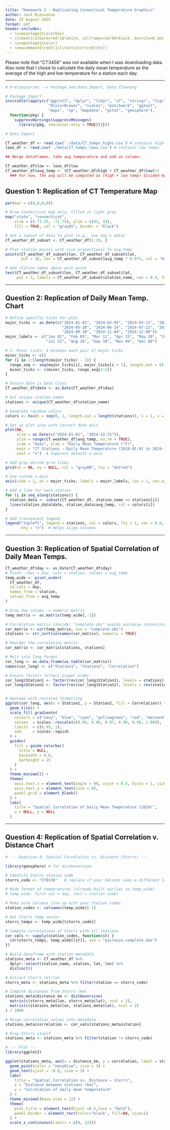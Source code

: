 ```yaml
---
title: "Homework 2 - Replicating Connecticut Temperature Graphics"
author: Jack Bienvenue
date: 25 August 2025
format: pdf
header-includes:
  - \usepackage{tcolorbox}
  - \tcbset{colback=red!10!white, colframe=red!80!black, boxrule=0.5pt, arc=3pt, left=6pt, right=6pt, top=6pt, bottom=6pt}
  - \usepackage{xcolor}
  - \newcommand{\red}[1]{\textcolor{red}{#1}}
---
```


Please note that "CT3456" was not available when I was downloading data. Also note that I chose to calculate the daily mean temperature as the average of the high and low temperature for a station each day. 

---

``` r
# Preliminaries --> Package and Data Import, Data Cleaning

# Package Import
invisible(lapply(c("ggplot2", "dplyr", "tidyr", "sf", "stringr", "tigris", 
                   "RColorBrewer", "scales", "patchwork", "ggtext",
                   "maps", "sp", "mapdata", "gstat", "geosphere"),
  function(pkg) {
    suppressWarnings(suppressMessages(
      library(pkg, character.only = TRUE)))}))

# Data Import

CT_weather_df <- read.csv('./data/CT_temps_highs.csv') # contains high temps
lows_df <- read.csv('./data/CT_temps_lows.csv') # contains low temps

## Merge dataframes, take avg temperature and add as column:

CT_weather_df$low <- lows_df$low
CT_weather_df$avg_temp <- (CT_weather_df$high + CT_weather_df$low)/2
  ### For now, the avg will be computed as (high + low temp) divided by 2.
```

## Question 1: Replication of CT Temperature Map

``` r
par(mar = c(0,0,0,0))

# Draw Connecticut map only, filled in light gray
map("state", "connecticut", 
    xlim = c(-73.25, -71.75), ylim = c(41, 43), 
    fill = TRUE, col = "gray85", border = "black")

# Get a subset of data to plot (e.g., one day's data)
CT_weather_df_subset <- CT_weather_df[1:19, ]

# Plot station points with size proportional to avg_temp
points(CT_weather_df_subset$lon, CT_weather_df_subset$lat,
       pch = 16, cex = CT_weather_df_subset$avg_temp * 0.075, col = "darkblue")

# Add station names above each point
text(CT_weather_df_subset$lon, CT_weather_df_subset$lat,
     pos = 3, labels = CT_weather_df_subset$station_name, cex = 0.4, font = 2)
```

```{=tex}
\centering{\red{Question: What can you say about the spatial distribution of temperature over CT?}}

\begin{tcolorbox}
It is very difficult to make out quite what the example is expressing as there is neither a legend available nor a title to describe the data. I will assume that the size of the dots are meant to represent temperature at different weather stations. We observe higher temperatures towards the Connecticut River Valley (roughly following a line of latitude through Hartford) and along the coast. We observe lower temperatures in the higher elevation, continental data points in the Northwest and Northeast in this map. In my replicate of the plot, I mapped temperature on January 1, 2024. We observe low temperature heterogeneity for that day. 
\end{tcolorbox}
```

---

## Question 2: Replication of Daily Mean Temp. Chart

``` r
# Define specific ticks for plot
major_ticks <- as.Date(c("2024-01-01", "2024-02-05", "2024-03-11", "2024-04-15",
                         "2024-05-20", "2024-06-24", "2024-07-22", "2024-08-26",
                         "2024-09-30", "2024-11-04", "2024-12-09"))
major_labels <- c("Jan 01", "Feb 05", "Mar 11", "Apr 15", "May 20", "Jun 24",
                  "Jul 22", "Aug 26", "Sep 30", "Nov 04", "Dec 09")

# 2. Minor ticks: 4 between each pair of major ticks
minor_ticks <- c()
for (i in 1:(length(major_ticks) - 1)) {
  range_seq <- seq(major_ticks[i], major_ticks[i + 1], length.out = 6)
  minor_ticks <- c(minor_ticks, range_seq[2:5])
}

# Ensure date is Date class
CT_weather_df$date <- as.Date(CT_weather_df$day)

# Get unique station names
stations <- unique(CT_weather_df$station_name)

# Generate rainbow colors
colors <- hsv(h = seq(0, 1, length.out = length(stations)), s = 1, v = 0.8)

# Set up plot area with correct date axis
plot(NA,
     xlim = as.Date(c("2024-01-01", "2024-12-31")),
     ylim = range(CT_weather_df$avg_temp, na.rm = TRUE),
     xlab = "Date", ylab = "Daily Mean Temperature (°F)",
     main = "CT Stations — Daily Mean Temperature (2024-01-01 to 2024-12-31)",
     xaxt = "n")  # Suppress default x-axis

# Add gray dotted grid lines
grid(nx = NA, ny = NULL, col = "gray80", lty = "dotted")

# Use custom x-axis
axis(side = 1, at = major_ticks, labels = major_labels, las = 1, cex.axis = 0.9)

# Add a line for each station
for (i in seq_along(stations)) {
  station_data <- subset(CT_weather_df, station_name == stations[i])
  lines(station_data$date, station_data$avg_temp, col = colors[i])
}

# Add transparent legend
legend("topleft", legend = stations, col = colors, lty = 1, cex = 0.6, ncol = 2,
       bty = "n")  # Helps align columns

```

```{=tex}
\centering{\red{Question: What can you say about the spatio-temporal distribution of temperature over CT?}}

\begin{tcolorbox}
In this plot, it appears as though there is a high level of correlation between different temperature stations in Connecticut. In nearly all instances, temperatures move together between the set of twenty weather monitoring station. In such a small region of interest, we would expect this kind of homogeneity. Upon looking closer, one can observe that there is some recurrence in the highest and lowest temperature regions. Essentially, this means that some locations in Connecticut are relatively consistently warmer or cooler than others. I attempted to use base R to generate a replication of this plot--as it appeared to be constructed in base R--but had some troubles with the finer detials. I hope that this suffices. 
\end{tcolorbox}
```

---

## Question 3: Replication of Spatial Correlation of Daily Mean Temps.

``` r
CT_weather_df$day <- as.Date(CT_weather_df$day)
# Pivot: rows = day, cols = station, values = avg_temp
temp_wide <- pivot_wider(
  CT_weather_df,
  id_cols = day,
  names_from = station,
  values_from = avg_temp
)

# Drop day column -> numeric matrix
temp_matrix <- as.matrix(temp_wide[,-1])

# Correlation matrix (decide: "complete.obs" avoids pairwise inconsistencies)
cor_matrix <- cor(temp_matrix, use = "complete.obs")
stations <- str_sort(colnames(cor_matrix), numeric = TRUE)

# Reorder the correlation matrix
cor_matrix <- cor_matrix[stations, stations]

# Melt into long format
cor_long <- as.data.frame(as.table(cor_matrix))
names(cor_long) <- c("Station1", "Station2", "Correlation")

# Ensure factors reflect proper order
cor_long$Station1 <- factor(rev(cor_long$Station1), levels = stations)
cor_long$Station2 <- factor(rev(cor_long$Station2), levels = rev(stations))


# Heatmap with restored formatting
ggplot(cor_long, aes(x = Station1, y = Station2, fill = Correlation)) +
  geom_tile() +
  scale_fill_gradientn(
    colours = c("navy", "blue", "cyan", "yellowgreen", "red", "maroon4"),
    values  = scales::rescale(c(0.95, 0.96, 0.97, 0.98, 0.99, 1.00)),
    limits  = c(0.95, 1),
    oob     = scales::squish
  ) +
  guides(
    fill = guide_colorbar(
      title = NULL,
      barwidth = 0.6,
      barheight = 25
    )
  ) +
  theme_minimal() +
  theme(
    axis.text.x = element_text(angle = 90, vjust = 0.5, hjust = 1, size = 8),
    axis.text.y = element_text(size = 8),
    panel.grid = element_blank()
  ) +
  labs(
    title = "Spatial Correlation of Daily Mean Temperature (2024)",
    x = NULL, y = NULL
  )
```

```{=tex}
\centering{\red{Question: If Storrs data is missing, which station could give the most reasonable prediction
for Storrs?}}

\begin{tcolorbox}
The Storrs weather station is encoded as "CT8138." Looking in the row or column referencing "CT8138," we can identify the highest-correlation weather stations. These appear to be "CTBDR," "CT3451," "CT3456," and "CT0806". These represent Bridgeport Area, Hartford Brainard FLD, Hartford, and Bridgeport's Sikorsky airport, respectively. This is an interesting result, considering that there are some more proximate options for weather station pairs. However, we find that over the course of 2024, Bridgeport and Hartford provided the highest correlation match for temperatures, and therefore they would be very reasonable temperature predictions for Storrs. Note that correlation is very high among all stations, so it would be difficult to make a poor prediction using another CT station. Also, please note slightly different appearnace in correlation matrix due to attempting to match color scaling in extremely narrow range of values. 
\end{tcolorbox}
```

---

## Question 4: Replication of Spatial Correlation v. Distance Chart

``` r
# --- Question 4: Spatial Correlation vs. Distance (Storrs) ---

library(geosphere) # for distHaversine

# Identify Storrs station code
storrs_code <- "CT8138"   # replace if your dataset uses a different label

# Wide format of temperatures (already built earlier as temp_wide)
# temp_wide: first col = day, rest = station codes

# Make sure columns line up with your station codes
station_codes <- colnames(temp_wide)[-1]

# Get Storrs temp vector
storrs_temps <- temp_wide[[storrs_code]]

# Compute correlations of Storrs with all stations
cor_vals <- sapply(station_codes, function(st) {
  cor(storrs_temps, temp_wide[[st]], use = "pairwise.complete.obs")
})

# Build dataframe with station metadata
stations_meta <- CT_weather_df %>%
  dplyr::select(station_name, station, lat, lon) %>%
  distinct()

# Extract Storrs lat/lon
storrs_meta <- stations_meta %>% filter(station == storrs_code)

# Compute distances from Storrs (km)
stations_meta$distance_km <- distHaversine(
  matrix(c(storrs_meta$lon, storrs_meta$lat), ncol = 2),
  matrix(c(stations_meta$lon, stations_meta$lat), ncol = 2)
) / 1000

# Merge correlation values into metadata
stations_meta$correlation <- cor_vals[stations_meta$station]

# Drop Storrs itself
stations_meta <- stations_meta %>% filter(station != storrs_code)

# --- Plot ---
library(ggplot2)

ggplot(stations_meta, aes(x = distance_km, y = correlation, label = station)) +
  geom_point(color = "navyblue", size = 3) +
  geom_text(vjust = -0.8, size = 3) +
  labs(
    title = "Spatial Correlation vs. Distance — Storrs",
    x = "Distance between stations (km)",
    y = "Correlation of daily mean temperature"
  ) +
  theme_minimal(base_size = 12) +
  theme(
    plot.title = element_text(hjust =0.5,face = "bold"),
    panel.border = element_rect(color="black", fill=NA, size=1)
  ) + 
  scale_x_continuous(limits = c(0, 125))
```

```{=tex}
\centering{\red{Question: Can we see the law of geography in effect here?}}

\begin{tcolorbox}
Based upon Tobler's Law of Geography, we expect distance and correlation of a variable to have an inverse relationship. This relationship is not as clear as we would expect as visualized in this plot. In fact, it would be difficult to justify the claim that this plot gives any indication of the Law of Geography. With some domain knowledge of temperature, we may realize that there could be latent factors affecting the results we see here, like elevation. 
\end{tcolorbox}
```